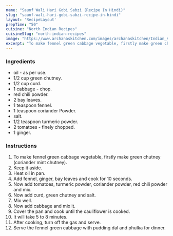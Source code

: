 ---
name: "Saunf Wali Hari Gobi Sabzi (Recipe In Hindi)"
slug: "saunf-wali-hari-gobi-sabzi-recipe-in-hindi"
layout: 'RecipeLayout'
prepTime: "50"
cuisine: "North Indian Recipes"
cuisineSlug: "north-indian-recipes"
image: "https://www.archanaskitchen.com/images/archanaskitchen/Indian_Vegetables_Gravy/Saunf_Wali_Hari_Gobi_Sabzi_Cauliflower_Curry_with_Fennel_Mint_Chutney-4.jpg"
excerpt: "To make fennel green cabbage vegetable, firstly make green chutney coriander mint chutney"
---

### Ingredients

-  oil - as per use.
-  1/2 cup green chutney.
-  1/2 cup curd.
- 1 cabbage - chop.
-  red chili powder.
-  2 bay leaves.
-  1 teaspoon fennel.
-  1 teaspoon coriander Powder.
-  salt.
-  1/2 teaspoon turmeric powder.
-  2 tomatoes - finely chopped.
-  1 ginger.

### Instructions

1. To make fennel green cabbage vegetable, firstly make green chutney (coriander mint chutney).
1. Keep it aside.
1. Heat oil in pan.
1. Add fennel, ginger, bay leaves and cook for 10 seconds.
1. Now add tomatoes, turmeric powder, coriander powder, red chili powder and mix.
1. Now add curd, green chutney and salt.
1. Mix well.
1. Now add cabbage and mix it.
1. Cover the pan and cook until the cauliflower is cooked.
1. It will take 5 to 8 minutes.
1. After cooking, turn off the gas and serve.
1. Serve the fennel green cabbage with pudding dal and phulka for dinner.
